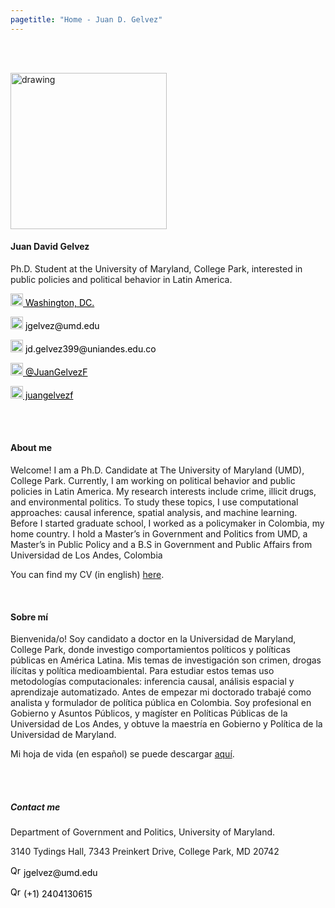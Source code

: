 ```yaml
---
pagetitle: "Home - Juan D. Gelvez"
---
```


<br>  </br> <!--- Agrega lineas en blanco --->

<!------------- Panel de la izquierda ------------->
<div class="col-sm-4">

<!-- Foto completa -->
<img src="./images/profile2.jpg" class="center" alt="drawing" width="250" height="250"/>

#### Juan David Gelvez

<div style="text-align: left">
Ph.D. Student at the University of Maryland, College Park, interested in public policies and political behavior in Latin America.
</div>

<!-- Location -->
<a href="https://www.google.com/maps/place/Washington+D.+C.,+Distrito+de+Columbia/@38.8938672,-77.0846157,12z/data=!3m1!4b1!4m5!3m4!1s0x89b7c6de5af6e45b:0xc2524522d4885d2a!8m2!3d38.9071923!4d-77.0368707" style="color:black;"> <img alt="Qries" src="./images/location.png" width="20" height="20">  Washington, DC.</a>

<!-- Correo -->
<p style="color:black"><img alt="Qries" src="./images/correo.png" width="20" height="20"> jgelvez@umd.edu </img></p>

<!-- Correo -->
<p style="color:black"><img alt="Qries" src="./images/correo.png" width="20" height="20"> jd.gelvez399@uniandes.edu.co </img></p>

<!-- Twitter -->
 <a href="https://twitter.com/JuanGelvezF" style="color:black;"> <img alt="Qries" src="./images/twitter.jpg" width="20" height="20">  @JuanGelvezF</a> 


<!-- GitHub -->
<a href="https://github.com/juangelvezf" style="color:black;"> <img alt="Qries" src="./images/github.png" width="20" height="20">  juangelvezf</a>

</div>
<!------------- Fin panel de la izquierda ------------->

<!------------- Panel de la derecha ------------->
<div class="col-sm-8">

<br>  </br> <!--- Agrega lineas en blanco --->

#### About me

Welcome! I am a Ph.D. Candidate at The University of Maryland (UMD), College Park. Currently, I am working on political behavior and public policies in Latin America. My research interests include crime, illicit drugs, and environmental politics. To study these topics, I use computational approaches: causal inference, spatial analysis, and machine learning. Before I started graduate school, I worked as a policymaker in Colombia, my home country. I hold a Master's in Government and Politics from UMD, a Master's in Public Policy and a B.S in Government and Public Affairs from Universidad de Los Andes, Colombia

You can find my CV (in english) <a href="https://juangelvezf.github.io/cv/Juan_Gelvez_Ferreira_CV.pdf">here</a>.


<br>

#### Sobre mí

Bienvenida/o! Soy candidato a doctor en la Universidad de Maryland, College Park, donde investigo comportamientos políticos y políticas públicas en América Latina.  Mis temas de investigación son crimen, drogas ilícitas y política medioambiental. Para estudiar estos temas uso metodologías computacionales: inferencia causal, análisis espacial y aprendizaje automatizado. Antes de empezar mi doctorado trabajé como analista y formulador de política pública en Colombia. Soy profesional en Gobierno y Asuntos Públicos, y magíster en Políticas Públicas de la Universidad de Los Andes, y obtuve la maestría en Gobierno y Política de la Universidad de Maryland. 

Mi hoja de vida (en español) se puede descargar <a href="https://juangelvezf.github.io/cv/Juan_Gelvez_Ferreira_CV_esp.pdf">aquí</a>.


<br>  </br> <!--- Agrega lineas en blanco --->

##### Contact me

<p style="color:black">Department of Government and Politics, University of Maryland.

3140 Tydings Hall, 7343 Preinkert Drive, College Park, MD 20742</p>

<!-- Correo -->
<p style="color:black"><img alt="Qries" src="./images/correo.png" width="17" height="17"> jgelvez@umd.edu </img></p>

<!-- Tel -->
<p style="color:black"> <img alt="Qries" src="./images/tel.png" width="17" height="17"> (+1) 2404130615 </img></p>

</div> <!--- FIn del panel de la derecha --->

